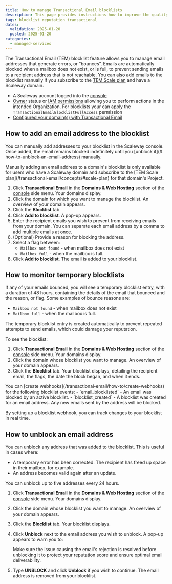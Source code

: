 ```yaml
---
title: How to manage Transactional Email blocklists
description: This page provides instructions how to improve the quality of your email deliveries and maintain your domain's reputation score with TEM blocklists.
tags: blocklist reputation transactional
dates:
  validation: 2025-01-20
  posted: 2025-01-20
categories:
  - managed-services
---
```



The Transactional Email (TEM) blocklist feature allows you to manage email addresses that generate errors, or “bounces”. Emails are automatically blocked when a mailbox does not exist, or is full, to prevent sending emails to a recipient address that is not reachable. You can also add emails to the blocklist manually if you subscribe to the [TEM Scale plan](/transactional-email/concepts/#scale-plan) and have a Scaleway domain.

<Requirements />

- A Scaleway account logged into the [console](https://console.scaleway.com)
- [Owner](/iam/concepts/#owner) status or [IAM permissions](/iam/concepts/#permission) allowing you to perform actions in the intended Organization. For blocklists your can apply the `TransactionalEmailBlocklistFullAccess` permission
- [Configured your domain(s) with Transactional Email](/transactional-email/how-to/configure-domain-with-transactional-email/)

## How to add an email address to the blocklist

You can manually add addresses to your blocklist in the Scaleway console. Once added, the email remains blocked indefinitely until you [unblock it](# how-to-unblock-an-email-address) manually.

<Message type="important">
  Manually adding an email address to a domain's blocklist is only available for users who have a Scaleway domain and subscribe to the [TEM Scale plan](/transactional-email/concepts/#scale-plan) for that domain's Project.
</Message>

1. Click **Transactional Email** in the **Domains & Web Hosting** section of the [console](https://console.scaleway.com/) side menu. Your domains display.
2. Click the domain for which you want to manage the blocklist. An overview of your domain appears.
3. Click the **Blocklist** tab.
4. Click **Add to blocklist**. A pop-up appears.
5. Enter the recipient emails you wish to prevent from receiving emails from your domain.
    <Message type="important">
      You can separate each email address by a comma to add multiple emails at once.
    </Message>
6. (Optional) Provide a reason for blocking the address.
7. Select a flag between:
    - `Mailbox not found` - when mailbox does not exist
    - `Mailbox full` - when the mailbox is full.
8. Click **Add to blocklist**. The email is added to your blocklist.

## How to monitor temporary blocklists

If any of your emails bounced, you will see a temporary blocklist entry, with a duration of 48 hours, containing the details of the email that bounced and the reason, or flag. Some examples of bounce reasons are:

  - `Mailbox not found` - when mailbox does not exist
  - `Mailbox full` - when the mailbox is full.

The temporary blocklist entry is created automatically to prevent repeated attempts to send emails, which could damage your reputation.

To see the blocklist:

1. Click **Transactional Email** in the **Domains & Web Hosting** section of the [console](https://console.scaleway.com/) side menu. Your domains display.
2. Click the domain whose blocklist you want to manage. An overview of your domain appears.
3. Click the **Blocklist** tab. Your blocklist displays, detailing the recipient email, the flags, the date the block began, and when it ends.

<Message type="tip">
  You can [create webhooks](/transactional-email/how-to/create-webhooks) for the following blocklist events:
    - `email_blocklisted` - An email was blocked by an active blocklist.
    - `blocklist_created` - A blocklist was created for an email address. Any new emails sent by the address will be blocked.

  By setting up a blocklist webhook, you can track changes to your blocklist in real time.
</Message>

## How to unblock an email address

You can unblock any address that was added to the blocklist. This is useful in cases where:

- A temporary error has been corrected. The recipient has freed up space in their mailbox, for example.
- An address becomes valid again after an update.

<Message type="note">
  You can unblock up to five addresses every 24 hours.
</Message>

1. Click **Transactional Email** in the **Domains & Web Hosting** section of the [console](https://console.scaleway.com/) side menu. Your domains display.
2. Click the domain whose blocklist you want to manage. An overview of your domain appears.
3. Click the **Blocklist** tab. Your blocklist displays.
4. Click **Unblock** next to the email address you wish to unblock. A pop-up appears to warn you to:

    <Message type="important">
      Make sure the issue causing the email's rejection is resolved before unblocking it to protect your reputation score and ensure optimal email deliverability.
    </Message>
5. Type **UNBLOCK** and click **Unblock** if you wish to continue.
    The email address is removed from your blocklist.

